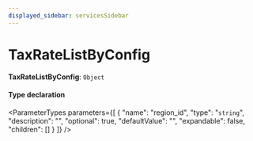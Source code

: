 ```yaml
---
displayed_sidebar: servicesSidebar
---
```



# TaxRateListByConfig

 **TaxRateListByConfig**: `Object`

#### Type declaration

<ParameterTypes parameters={[
  {
    "name": "region_id",
    "type": "`string`",
    "description": "",
    "optional": true,
    "defaultValue": "",
    "expandable": false,
    "children": []
  }
]} />

